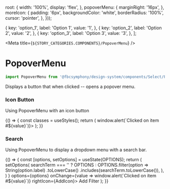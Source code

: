 
  root: {
    width: '100%',
    display: 'flex',
  },
  popoverMenu: {
    marginRight: '16px',
  },
  moreIcon: {
    padding: '6px',
    backgroundColor: 'white',
    borderRadius: '100%',
    cursor: 'pointer',
  },
}));

  {
    key: 'option_1',
    label: 'Option 1',
    value: '1',
  },
  {
    key: 'option_2',
    label: 'Option 2',
    value: '2',
  },
  {
    key: 'option_3',
    label: 'Option 3',
    value: '3',
  },
];

<Meta title={`${STORY_CATEGORIES.COMPONENTS}/PopoverMenu`} />

# PopoverMenu

```js
import PopoverMenu from '@fbcsymphony/design-system/components/Select/PopoverMenu';
```

Displays a button that when clicked -- opens a popover menu.

### Icon Button

Using PopoverMenu with an icon button

<Preview>
  <Story name="Icon Button">
    {() => {
      const classes = useStyles();
      return (
        <PopoverMenu
          className={classes.popoverMenu}
          variant="text"
          options={[
            {
              key: 'option_1',
              label: 'Option 1',
              value: '1',
            },
            {
              key: 'option_2',
              label: 'Option 2',
              value: '2',
            },
          ]}
          onChange={value => window.alert(`Clicked on item #${value}`)}>
          <MoreHorizIcon className={classes.moreIcon} />
        </PopoverMenu>
      );
    }}
  </Story>
</Preview>

### Search

Using PopoverMenu to display a dropdown menu with a search bar.

<Preview>
  <Story name="Popover with search">
    {() => {
      const [options, setOptions] = useState(OPTIONS);
      return (
        <PopoverMenu
          onOptionsFetchRequested={searchTerm =>
            setOptions(
              searchTerm === ''
                ? OPTIONS
                : OPTIONS.filter(option =>
                    String(option.label)
                      .toLowerCase()
                      .includes(searchTerm.toLowerCase()),
                  ),
            )
          }
          options={options}
          onChange={value => window.alert(`Clicked on item #${value}`)}
          rightIcon={AddIcon}>
          Add Filter
        </PopoverMenu>
      );
    }}
  </Story>
</Preview>
